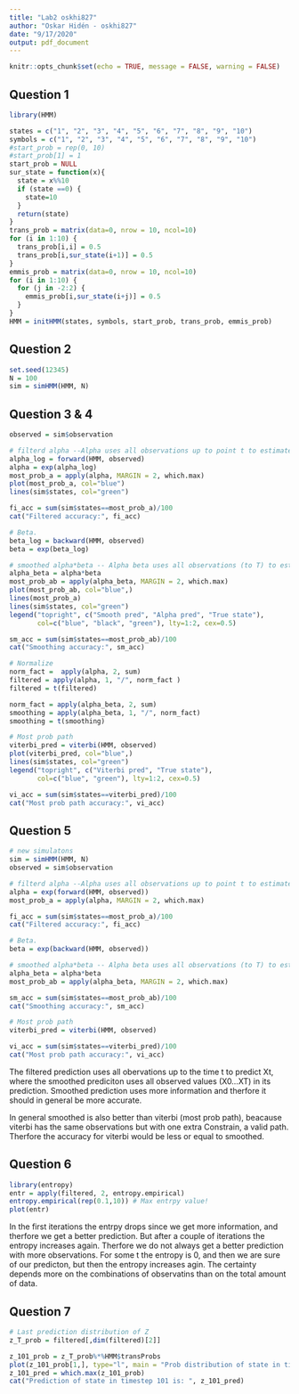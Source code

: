 ```yaml
---
title: "Lab2 oskhi827"
author: "Oskar Hidén - oskhi827"
date: "9/17/2020"
output: pdf_document
---
```


```r
knitr::opts_chunk$set(echo = TRUE, message = FALSE, warning = FALSE)
```

## Question 1
```r
library(HMM)

states = c("1", "2", "3", "4", "5", "6", "7", "8", "9", "10")
symbols = c("1", "2", "3", "4", "5", "6", "7", "8", "9", "10")
#start_prob = rep(0, 10)
#start_prob[1] = 1
start_prob = NULL
sur_state = function(x){
  state = x%%10
  if (state ==0) {
    state=10
  }
  return(state)
}
trans_prob = matrix(data=0, nrow = 10, ncol=10)
for (i in 1:10) {
  trans_prob[i,i] = 0.5
  trans_prob[i,sur_state(i+1)] = 0.5
}
emmis_prob = matrix(data=0, nrow = 10, ncol=10)
for (i in 1:10) {
  for (j in -2:2) {
    emmis_prob[i,sur_state(i+j)] = 0.5
  }
}
HMM = initHMM(states, symbols, start_prob, trans_prob, emmis_prob)

```


## Question 2
```r
set.seed(12345)
N = 100
sim = simHMM(HMM, N)
```

## Question 3 & 4
```r
observed = sim$observation

# filterd alpha --Alpha uses all observations up to point t to estimate Zt
alpha_log = forward(HMM, observed)
alpha = exp(alpha_log)
most_prob_a = apply(alpha, MARGIN = 2, which.max)
plot(most_prob_a, col="blue")
lines(sim$states, col="green")

fi_acc = sum(sim$states==most_prob_a)/100
cat("Filtered accuracy:", fi_acc)

# Beta.
beta_log = backward(HMM, observed)
beta = exp(beta_log)

# smoothed alpha*beta -- Alpha beta uses all observations (to T) to estimate Zt. "which is better"
alpha_beta = alpha*beta
most_prob_ab = apply(alpha_beta, MARGIN = 2, which.max)
plot(most_prob_ab, col="blue",)
lines(most_prob_a)
lines(sim$states, col="green")
legend("topright", c("Smooth pred", "Alpha pred", "True state"),
       col=c("blue", "black", "green"), lty=1:2, cex=0.5)

sm_acc = sum(sim$states==most_prob_ab)/100
cat("Smoothing accuracy:", sm_acc)

# Normalize
norm_fact =  apply(alpha, 2, sum)
filtered = apply(alpha, 1, "/", norm_fact )
filtered = t(filtered)

norm_fact = apply(alpha_beta, 2, sum)
smoothing = apply(alpha_beta, 1, "/", norm_fact)
smoothing = t(smoothing)

# Most prob path
viterbi_pred = viterbi(HMM, observed)
plot(viterbi_pred, col="blue",)
lines(sim$states, col="green")
legend("topright", c("Viterbi pred", "True state"),
       col=c("blue", "green"), lty=1:2, cex=0.5)

vi_acc = sum(sim$states==viterbi_pred)/100
cat("Most prob path accuracy:", vi_acc)

```

## Question 5
```r
# new simulatons
sim = simHMM(HMM, N)
observed = sim$observation

# filterd alpha --Alpha uses all observations up to point t to estimate Zt
alpha = exp(forward(HMM, observed))
most_prob_a = apply(alpha, MARGIN = 2, which.max)

fi_acc = sum(sim$states==most_prob_a)/100
cat("Filtered accuracy:", fi_acc)

# Beta.
beta = exp(backward(HMM, observed))

# smoothed alpha*beta -- Alpha beta uses all observations (to T) to estimate Zt. "which is better"
alpha_beta = alpha*beta
most_prob_ab = apply(alpha_beta, MARGIN = 2, which.max)

sm_acc = sum(sim$states==most_prob_ab)/100
cat("Smoothing accuracy:", sm_acc)

# Most prob path
viterbi_pred = viterbi(HMM, observed)

vi_acc = sum(sim$states==viterbi_pred)/100
cat("Most prob path accuracy:", vi_acc)

```

The filtered prediction uses all obervations up to the time t to predict Xt, where the smoothed prediciton uses all observed values (X0...XT) in its prediction. Smoothed prediction uses more information and therfore it should in general be more accurate.

In general smoothed is also better than viterbi (most prob path), beacause viterbi has the same observations but with one extra Constrain, a valid path. Therfore the accuracy for viterbi would be less or equal to smoothed. 

## Question 6
```r
library(entropy)
entr = apply(filtered, 2, entropy.empirical) 
entropy.empirical(rep(0.1,10)) # Max entrpy value!
plot(entr)
```
In the first iterations the entrpy drops since we get more information, and therfore we get a better prediction. But after a couple of iterations the entropy increases again. Therfore we do not always get a better prediction with more observations. For some t the entropy is 0, and then we are sure of our predicton, but then the entropy increases agin. The certainty depends more on the combinations of observatins than on the total amount of data.

## Question 7
```r

# Last prediction distribution of Z
z_T_prob = filtered[,dim(filtered)[2]]

z_101_prob = z_T_prob%*%HMM$transProbs
plot(z_101_prob[1,], type="l", main = "Prob distribution of state in timestep 101")
z_101_pred = which.max(z_101_prob)
cat("Prediction of state in timestep 101 is: ", z_101_pred)
```

